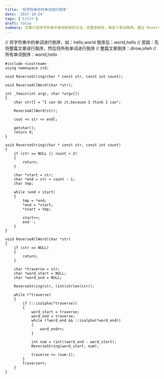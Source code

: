 ```yaml
---
title: '将字符串中的单词进行倒序'
date: '2017-10-24'
tags: ['C/C++']
draft: false
summary: 文章介绍将字符串中单词倒序的方法，先整体倒序，再逐个单词倒序。通过`ReverseString`函数实现字符串倒序，`ReverseAllWord`函数先整体倒序后逐个单词倒序。代码示例在`_tmain`函数中进行了测试。 
---
```


// 将字符串中的单词进行倒序，如：hello,world 倒序后：world,hello
// 思路：先将整篇文章进行倒序，然后将所有单词进行倒序
// 整篇文章倒序：dlrow,olleh
// 所有单词倒序：world,hello
```
#include <iostream>
using namespace std;

void ReverseString(char * const str, const int count);

void ReverseAllWord(char *str);

int _tmain(int argc, char *argv[])
{
	char str[] = "I can do it,because I think I can";

	ReverseAllWord(str);
	
	cout << str << endl;

	getchar();
	return 0;
}

void ReverseString(char * const str, const int count)
{
	if (str == NULL || count < 2)
	{
		return;
	}

	char *start = str;
	char *end = str + count - 1;
	char tmp;

	while (end > start)
	{
		tmp = *end;
		*end = *start;
		*start = tmp;

		start++;
		end--;
	}
}

void ReverseAllWord(char *str)
{
	if (str == NULL)
	{
		return;
	}

	char *traverse = str;
	char *word_start = NULL;
	char *word_end = NULL;

	ReverseString(str, (int)strlen(str));

	while (*traverse)
	{
		if (::isalpha(*traverse))
		{
			word_start = traverse;
			word_end = traverse;
			while (*word_end && ::isalpha(*word_end))
			{
				word_end++;
			}

			int num = (int)(word_end - word_start);
			ReverseString(word_start, num);

			traverse += (num-1);
		}
		traverse++;
	}
}
```
